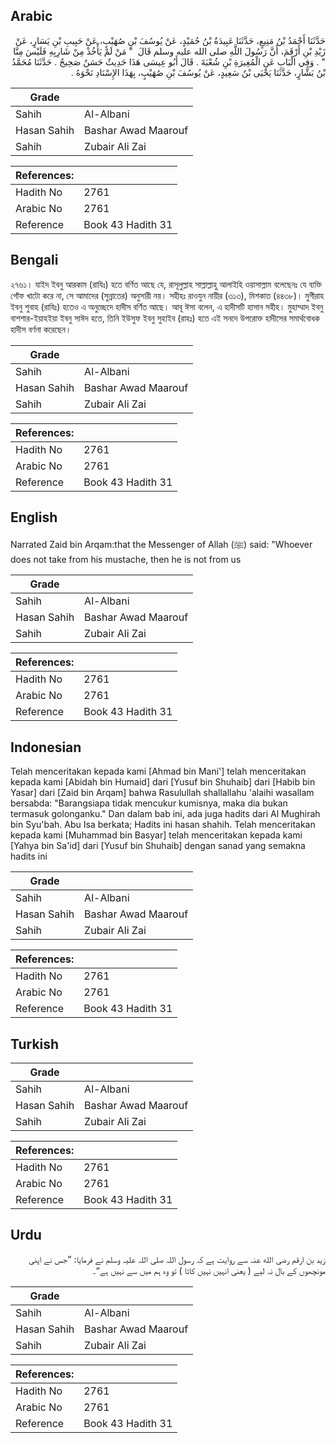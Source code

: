 ## Arabic


<div dir="rtl" lang="ar" style={{fontSize:'larger',backgroundColor:'#f8f9fa',padding:20}}>
حَدَّثَنَا أَحْمَدُ بْنُ مَنِيعٍ، حَدَّثَنَا عَبِيدَةُ بْنُ حُمَيْدٍ، عَنْ يُوسُفَ بْنِ صُهَيْبٍ، عَنْ حَبِيبِ بْنِ يَسَارٍ، عَنْ زَيْدِ بْنِ أَرْقَمَ، أَنَّ رَسُولَ اللَّهِ صلى الله عليه وسلم قَالَ ‏ "‏ مَنْ لَمْ يَأْخُذْ مِنْ شَارِبِهِ فَلَيْسَ مِنَّا ‏"‏ ‏.‏ وَفِي الْبَابِ عَنِ الْمُغِيرَةِ بْنِ شُعْبَةَ ‏.‏ قَالَ أَبُو عِيسَى هَذَا حَدِيثٌ حَسَنٌ صَحِيحٌ ‏.‏ حَدَّثَنَا مُحَمَّدُ بْنُ بَشَّارٍ، حَدَّثَنَا يَحْيَى بْنُ سَعِيدٍ، عَنْ يُوسُفَ بْنِ صُهَيْبٍ، بِهَذَا الإِسْنَادِ نَحْوَهُ ‏.‏
</div>
<div style={{backgroundColor:'#f8f9fa',padding:20, marginBottom: 10}}><table> <thead> <tr> <th>Grade</th> <th></th> </tr> </thead> <tbody> <tr><td>Sahih</td><td>Al-Albani</td></tr><tr><td>Hasan Sahih</td><td>Bashar Awad Maarouf</td></tr><tr><td>Sahih</td><td>Zubair Ali Zai</td></tr></tbody></table><table> <thead> <tr> <th>References:</th> <th></th> </tr> </thead> <tbody><tr><td>Hadith No</td><td>2761</td></tr><tr><td>Arabic No</td><td>2761</td></tr><tr><td>Reference</td><td>Book 43 Hadith 31</td></tr></tbody></table></div>

## Bengali


<div dir="ltr" lang="bn" style={{fontSize:'larger',backgroundColor:'#f8f9fa',padding:20}}>
২৭৬১। যাইদ ইবনু আরকাম (রাযিঃ) হতে বর্ণিত আছে যে, রাসূলুল্লাহ সাল্লাল্লাহু আলাইহি ওয়াসাল্লাম বলেছেনঃ যে ব্যক্তি গোঁফ খাটো করে না, সে আমাদের (সুন্নাতের) অনুসারী নয়। সহীহঃ রাওযুন নায়ীর (৩১৩), মিশকাত (৪৪৩৮)। মুগীরাহ ইবনু শুবাহ (রাযিঃ) হতেও এ অনুচ্ছেদে হাদীস বর্ণিত আছে। আবূ ঈসা বলেন, এ হাদীসটি হাসান সহীহ। মুহাম্মাদ ইবনু বাশশার-ইয়াহইয়া ইবনু সাঈদ হতে, তিনি ইউসুফ ইবনু সুহাইব (রাহঃ) হতে এই সনদে উপরোক্ত হাদীসের সমার্থবোধক হাদীস বর্ণনা করেছেন।
</div>
<div style={{backgroundColor:'#f8f9fa',padding:20, marginBottom: 10}}><table> <thead> <tr> <th>Grade</th> <th></th> </tr> </thead> <tbody> <tr><td>Sahih</td><td>Al-Albani</td></tr><tr><td>Hasan Sahih</td><td>Bashar Awad Maarouf</td></tr><tr><td>Sahih</td><td>Zubair Ali Zai</td></tr></tbody></table><table> <thead> <tr> <th>References:</th> <th></th> </tr> </thead> <tbody><tr><td>Hadith No</td><td>2761</td></tr><tr><td>Arabic No</td><td>2761</td></tr><tr><td>Reference</td><td>Book 43 Hadith 31</td></tr></tbody></table></div>

## English


<div dir="ltr" lang="en" style={{fontSize:'larger',backgroundColor:'#f8f9fa',padding:20}}>
Narrated Zaid bin Arqam:that the Messenger of Allah (ﷺ) said: "Whoever does not take from his mustache, then he is not from us
</div>
<div style={{backgroundColor:'#f8f9fa',padding:20, marginBottom: 10}}><table> <thead> <tr> <th>Grade</th> <th></th> </tr> </thead> <tbody> <tr><td>Sahih</td><td>Al-Albani</td></tr><tr><td>Hasan Sahih</td><td>Bashar Awad Maarouf</td></tr><tr><td>Sahih</td><td>Zubair Ali Zai</td></tr></tbody></table><table> <thead> <tr> <th>References:</th> <th></th> </tr> </thead> <tbody><tr><td>Hadith No</td><td>2761</td></tr><tr><td>Arabic No</td><td>2761</td></tr><tr><td>Reference</td><td>Book 43 Hadith 31</td></tr></tbody></table></div>

## Indonesian


<div dir="ltr" lang="id" style={{fontSize:'larger',backgroundColor:'#f8f9fa',padding:20}}>
Telah menceritakan kepada kami [Ahmad bin Mani'] telah menceritakan kepada kami [Abidah bin Humaid] dari [Yusuf bin Shuhaib] dari [Habib bin Yasar] dari [Zaid bin Arqam] bahwa Rasulullah shallallahu 'alaihi wasallam bersabda: "Barangsiapa tidak mencukur kumisnya, maka dia bukan termasuk golonganku." Dan dalam bab ini, ada juga hadits dari Al Mughirah bin Syu'bah. Abu Isa berkata; Hadits ini hasan shahih. Telah menceritakan kepada kami [Muhammad bin Basyar] telah menceritakan kepada kami [Yahya bin Sa'id] dari [Yusuf bin Shuhaib] dengan sanad yang semakna hadits ini
</div>
<div style={{backgroundColor:'#f8f9fa',padding:20, marginBottom: 10}}><table> <thead> <tr> <th>Grade</th> <th></th> </tr> </thead> <tbody> <tr><td>Sahih</td><td>Al-Albani</td></tr><tr><td>Hasan Sahih</td><td>Bashar Awad Maarouf</td></tr><tr><td>Sahih</td><td>Zubair Ali Zai</td></tr></tbody></table><table> <thead> <tr> <th>References:</th> <th></th> </tr> </thead> <tbody><tr><td>Hadith No</td><td>2761</td></tr><tr><td>Arabic No</td><td>2761</td></tr><tr><td>Reference</td><td>Book 43 Hadith 31</td></tr></tbody></table></div>

## Turkish


<div dir="ltr" lang="tr" style={{fontSize:'larger',backgroundColor:'#f8f9fa',padding:20}}>

</div>
<div style={{backgroundColor:'#f8f9fa',padding:20, marginBottom: 10}}><table> <thead> <tr> <th>Grade</th> <th></th> </tr> </thead> <tbody> <tr><td>Sahih</td><td>Al-Albani</td></tr><tr><td>Hasan Sahih</td><td>Bashar Awad Maarouf</td></tr><tr><td>Sahih</td><td>Zubair Ali Zai</td></tr></tbody></table><table> <thead> <tr> <th>References:</th> <th></th> </tr> </thead> <tbody><tr><td>Hadith No</td><td>2761</td></tr><tr><td>Arabic No</td><td>2761</td></tr><tr><td>Reference</td><td>Book 43 Hadith 31</td></tr></tbody></table></div>

## Urdu


<div dir="rtl" lang="ur" style={{fontSize:'larger',backgroundColor:'#f8f9fa',padding:20}}>
زید بن ارقم رضی الله عنہ سے روایت ہے کہ رسول اللہ صلی اللہ علیہ وسلم نے فرمایا: ”جس نے اپنی مونچھوں کے بال نہ لیے ( یعنی انہیں نہیں کاٹا ) تو وہ ہم میں سے نہیں ہے“۔
</div>
<div style={{backgroundColor:'#f8f9fa',padding:20, marginBottom: 10}}><table> <thead> <tr> <th>Grade</th> <th></th> </tr> </thead> <tbody> <tr><td>Sahih</td><td>Al-Albani</td></tr><tr><td>Hasan Sahih</td><td>Bashar Awad Maarouf</td></tr><tr><td>Sahih</td><td>Zubair Ali Zai</td></tr></tbody></table><table> <thead> <tr> <th>References:</th> <th></th> </tr> </thead> <tbody><tr><td>Hadith No</td><td>2761</td></tr><tr><td>Arabic No</td><td>2761</td></tr><tr><td>Reference</td><td>Book 43 Hadith 31</td></tr></tbody></table></div>